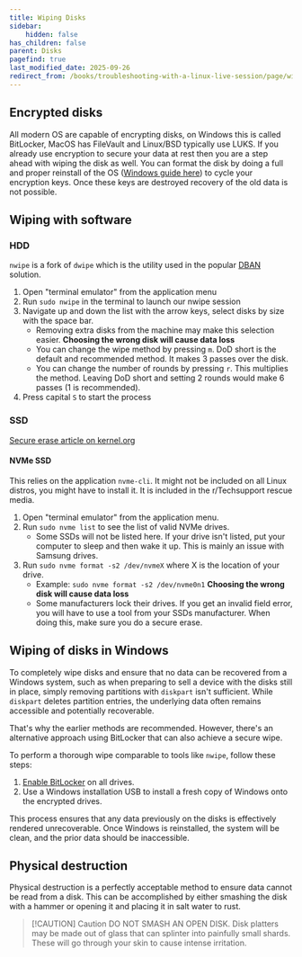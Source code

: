 ```yaml
---
title: Wiping Disks
sidebar:
    hidden: false
has_children: false
parent: Disks
pagefind: true
last_modified_date: 2025-09-26
redirect_from: /books/troubleshooting-with-a-linux-live-session/page/wiping-disks
---
```



<UseLLCD />

## Encrypted disks
All modern OS are capable of encrypting disks, on Windows this is called BitLocker, MacOS has FileVault and Linux/BSD typically use LUKS. If you already use encryption to secure your data at rest then you are a step ahead with wiping the disk as well. You can format the disk by doing a full and proper reinstall of the OS ([Windows guide here](/windows)) to cycle your encryption keys. Once these keys are destroyed recovery of the old data is not possible.

## Wiping with software
### HDD
`nwipe` is a fork of `dwipe` which is the utility used in the popular [DBAN](https://dban.org/) solution.

1. Open "terminal emulator" from the application menu
2. Run `sudo nwipe` in the terminal to launch our nwipe session
3. Navigate up and down the list with the arrow keys, select disks by size with the space bar. 
	* Removing extra disks from the machine may make this selection easier. **Choosing the wrong disk will cause data loss**
	* You can change the wipe method by pressing `m`. DoD short is the default and recommended method. It makes 3 passes over the disk.
    * You can change the number of rounds by pressing `r`. This multiplies the method. Leaving DoD short and setting 2 rounds would make 6 passes (1 is recommended).
4. Press capital `S` to start the process

### SSD
[Secure erase article on kernel.org](https://ata.wiki.kernel.org/index.php/ATA_Secure_Erase)

#### NVMe SSD
This relies on the application `nvme-cli`. It might not be included on all Linux distros, you might have to install it. It is included in the r/Techsupport rescue media.
1. Open "terminal emulator" from the application menu.
2. Run `sudo nvme list` to see the list of valid NVMe drives.
	* Some SSDs will not be listed here. If your drive isn't listed, put your computer to sleep and then wake it up. This is mainly an issue with Samsung drives.
3. Run `sudo nvme format -s2 /dev/nvmeX` where X is the location of your drive.
	* Example: `sudo nvme format -s2 /dev/nvme0n1` **Choosing the wrong disk will cause data loss**
    * Some manufacturers lock their drives. If you get an invalid field error, you will have to use a tool from your SSDs manufacturer. When doing this, make sure you do a secure erase.

## Wiping of disks in Windows
To completely wipe disks and ensure that no data can be recovered from a Windows system, such as when preparing to sell a device with the disks still in place, simply removing partitions with `diskpart` isn't sufficient. While `diskpart` deletes partition entries, the underlying data often remains accessible and potentially recoverable.

That's why the earlier methods are recommended. However, there's an alternative approach using BitLocker that can also achieve a secure wipe.

To perform a thorough wipe comparable to tools like `nwipe`, follow these steps:

1. [Enable BitLocker](/disks/encryption/bitlocker) on all drives.
2. Use a Windows installation USB to install a fresh copy of Windows onto the encrypted drives.

This process ensures that any data previously on the disks is effectively rendered unrecoverable. Once Windows is reinstalled, the system will be clean, and the prior data should be inaccessible.

## Physical destruction
Physical destruction is a perfectly acceptable method to ensure data cannot be read from a disk. This can be accomplished by either smashing the disk with a hammer or opening it and placing it in salt water to rust.

> [!CAUTION] Caution
> DO NOT SMASH AN OPEN DISK.
> Disk platters may be made out of glass that can splinter into painfully small shards. These will go through your skin to cause intense irritation.


